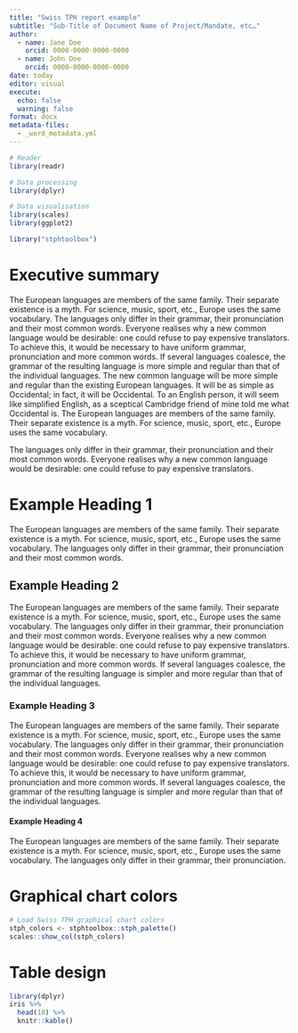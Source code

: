 ```yaml
---
title: "Swiss TPH report example"
subtitle: "Sub-Title of Document Name of Project/Mandate, etc…"
author:
  - name: Jane Doe
    orcid: 0000-0000-0000-0000
  - name: John Doe
    orcid: 0000-0000-0000-0000
date: today
editor: visual
execute:
  echo: false
  warning: false
format: docx
metadata-files:
  - _word_metadata.yml
---
```


```r
# Reader
library(readr)

# Data processing
library(dplyr)

# Data visualisation
library(scales)
library(ggplot2)

library("stphtoolbox")
```

# Executive summary {.unnumbered}

The European languages are members of the same family. Their separate existence is a myth. For science, music, sport, etc., Europe uses the same vocabulary. The languages only differ in their grammar, their pronunciation and their most common words. Everyone realises why a new common language would be desirable: one could refuse to pay expensive translators. To achieve this, it would be necessary to have uniform grammar, pronunciation and more common words. If several languages coalesce, the grammar of the resulting language is more simple and regular than that of the individual languages. The new common language will be more simple and regular than the existing European languages. It will be as simple as Occidental; in fact, it will be Occidental. To an English person, it will seem like simplified English, as a sceptical Cambridge friend of mine told me what Occidental is. The European languages are members of the same family. Their separate existence is a myth. For science, music, sport, etc., Europe uses the same vocabulary.

The languages only differ in their grammar, their pronunciation and their most common words. Everyone realises why a new common language would be desirable: one could refuse to pay expensive translators.

# Example Heading 1

The European languages are members of the same family. Their separate existence is a myth. For science, music, sport, etc., Europe uses the same vocabulary. The languages only differ in their grammar, their pronunciation and their most common words.

## Example Heading 2

The European languages are members of the same family. Their separate existence is a myth. For science, music, sport, etc., Europe uses the same vocabulary. The languages only differ in their grammar, their pronunciation and their most common words. Everyone realises why a new common language would be desirable: one could refuse to pay expensive translators. To achieve this, it would be necessary to have uniform grammar, pronunciation and more common words. If several languages coalesce, the grammar of the resulting language is simpler and more regular than that of the individual languages.

### Example Heading 3

The European languages are members of the same family. Their separate existence is a myth. For science, music, sport, etc., Europe uses the same vocabulary. The languages only differ in their grammar, their pronunciation and their most common words. Everyone realises why a new common language would be desirable: one could refuse to pay expensive translators. To achieve this, it would be necessary to have uniform grammar, pronunciation and more common words. If several languages coalesce, the grammar of the resulting language is simpler and more regular than that of the individual languages.

#### Example Heading 4

The European languages are members of the same family. Their separate existence is a myth. For science, music, sport, etc., Europe uses the same vocabulary. The languages only differ in their grammar, their pronunciation.

# Graphical chart colors

```r
# Load Swiss TPH graphical chart colors
stph_colors <- stphtoolbox::stph_palette()
scales::show_col(stph_colors)
```

# Table design

```r
library(dplyr)
iris %>%
  head(10) %>% 
  knitr::kable()
```
